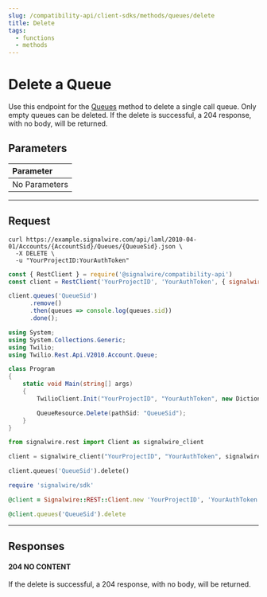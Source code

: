 ```yaml
---
slug: /compatibility-api/client-sdks/methods/queues/delete
title: Delete
tags:
  - functions
  - methods
---
```


# Delete a Queue

Use this endpoint for the [Queues](./index.mdx) method to delete a single call queue. 
Only empty queues can be deleted. 
If the delete is successful, a 204 response, with no body, will be returned.

## Parameters

| Parameter                                        |
|:-------------------------------------------------|
| <span class="optional-arg">No Parameters</span>  |

---

## Request

<Tabs groupId="compatibility-sdks">

<TabItem value="shell" label="cURL">

```shell
curl https://example.signalwire.com/api/laml/2010-04-01/Accounts/{AccountSid}/Queues/{QueueSid}.json \
  -X DELETE \
  -u "YourProjectID:YourAuthToken"
```

</TabItem>

<TabItem value="node" label="Node.js">

```javascript
const { RestClient } = require('@signalwire/compatibility-api')
const client = RestClient('YourProjectID', 'YourAuthToken', { signalwireSpaceUrl: 'example.signalwire.com' })

client.queues('QueueSid')
      .remove()
      .then(queues => console.log(queues.sid))
      .done();
```

</TabItem>

<TabItem value="csharp" label="C#">

```csharp
using System;
using System.Collections.Generic;
using Twilio;
using Twilio.Rest.Api.V2010.Account.Queue;

class Program
{
    static void Main(string[] args)
    {
        TwilioClient.Init("YourProjectID", "YourAuthToken", new Dictionary<string, object> { ["signalwireSpaceUrl"] = "{SPACE}.signalwire.com" });

        QueueResource.Delete(pathSid: "QueueSid");
    }
}
```

</TabItem>

<TabItem value="python" label="Python">

```python
from signalwire.rest import Client as signalwire_client

client = signalwire_client("YourProjectID", "YourAuthToken", signalwire_space_url = 'example.signalwire.com')

client.queues('QueueSid').delete()
```

</TabItem>

<TabItem value="ruby" label="Ruby">

```ruby
require 'signalwire/sdk'

@client = Signalwire::REST::Client.new 'YourProjectID', 'YourAuthToken', signalwire_space_url: "example.signalwire.com"

@client.queues('QueueSid').delete
```

</TabItem>

</Tabs>

---

## Responses

<h4><span class="badge badge--success">204</span> NO CONTENT</h4>

If the delete is successful, a 204 response, with no body, will be returned.
